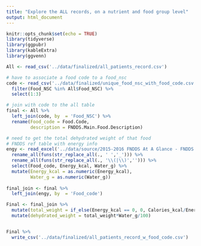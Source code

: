 ```yaml
---
title: "Explore the ALL records, on a nutrient and food group level"
output: html_document
---
```


```r
knitr::opts_chunk$set(echo = TRUE)
library(tidyverse)
library(ggpubr)
library(kableExtra)
library(ggvenn)
```

```r
All <- read_csv('../data/finalized/all_patients_record.csv')

# have to associate a food code to a food_nsc
code <- read_csv('../data/finalized/unique_food_nsc_with_food_code.csv', col_types = 'ccccc') %>% 
  filter(Food_NSC %in% All$Food_NSC) %>% 
  select(1:3)

# join with code to the all table
final <- All %>% 
  left_join(code, by  = 'Food_NSC') %>% 
  rename(Food_code = Food.Code,
         description = FNDDS.Main.Food.Description)


```


```r
# need to get the total dehydrated weight of that food
# FNDDS ref table with energy info
engy <- read_excel('../data/source/2015-2016 FNDDS At A Glance - FNDDS Nutrient Values.xlsx', skip = 1, col_types  = 'text') %>% 
  rename_all(funs(str_replace_all(., ' ','_'))) %>% 
  rename_all(funs(str_replace_all(., '\\(|\\)',''))) %>% 
  select(Food_code, Energy_kcal, Water_g) %>% 
  mutate(Energy_kcal = as.numeric(Energy_kcal),
         Water_g = as.numeric(Water_g))
  
final_join <- final %>% 
  left_join(engy, by  = 'Food_code') 

Final <- final_join %>% 
  mutate(total_weight = if_else(Energy_kcal == 0, 0, Calories_kcal/Energy_kcal*100)) %>% 
  mutate(dehydrated_weight = total_weight*Water_g/100)


Final %>% 
  write_csv('../data/finalized/all_patients_record_w_food_code.csv')
```

```r

```

